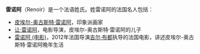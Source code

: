 {{noteTA
|1=zh-hans:皮埃尔-奥古斯特·雷诺阿; zh-hant:皮耶-奧古斯特·雷諾瓦;
|2=zh-hans:雷诺阿; zh-hant:雷諾瓦;
}}
'''雷诺阿'''（Renoir）是一个法语姓氏。姓雷诺阿的法国名人包括：
* [[皮埃尔-奥古斯特·雷诺阿|皮埃尔-奥古斯特·雷诺阿]]，印象派画家
* [[让·雷诺阿|让·雷诺阿]]，电影导演，皮埃尔-奥古斯特·雷诺阿的儿子
* [[雷诺阿_(电影)|雷诺阿 (电影)]]，2012年法国导演[[吉尔·布都|吉尔·布都]]执导的法国电影，讲述皮埃尔-奥古斯特·雷诺阿晚年生活

{{disambig|Cat=三字人名消歧义}}